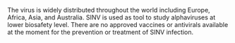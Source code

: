 The virus is widely distributed throughout the world including Europe, Africa, Asia, and Australia. SINV is used as tool to study alphaviruses at lower biosafety level. There are no approved vaccines or antivirals available at the moment for the prevention or treatment of SINV infection. 
